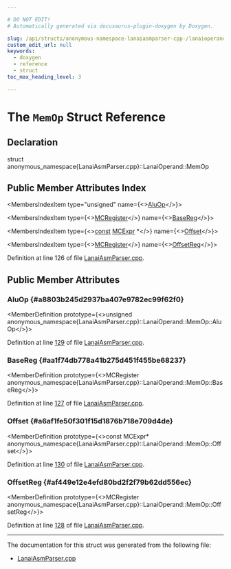```yaml
---

# DO NOT EDIT!
# Automatically generated via docusaurus-plugin-doxygen by Doxygen.

slug: /api/structs/anonymous-namespace-lanaiasmparser-cpp-/lanaioperand/memop
custom_edit_url: null
keywords:
  - doxygen
  - reference
  - struct
toc_max_heading_level: 3

---
```





# The `MemOp` Struct Reference

<DoxygenPage pluginConfig={pluginConfig}>



## Declaration

<CodeBlock>struct anonymous_namespace{LanaiAsmParser.cpp}::LanaiOperand::MemOp</CodeBlock>

## Public Member Attributes Index

<MembersIndex>

<MembersIndexItem
  type="unsigned"
  name={<><a href="#a8803b245d2937ba407e9782ec99f62f0">AluOp</a></>}>
</MembersIndexItem>

<MembersIndexItem
  type={<><a href="/docs/api/classes/llvm/mcregister">MCRegister</a></>}
  name={<><a href="#aa1f74db778a41b275d451f455be68237">BaseReg</a></>}>
</MembersIndexItem>

<MembersIndexItem
  type={<><a href="/docs/api/files/lib/lib/target/lib/target/aarch64/aarch64promoteconstant-cpp/#a90f8350fecae261c25be85d38b451bff">const</a> <a href="/docs/api/classes/llvm/mcexpr">MCExpr</a> &#42;</>}
  name={<><a href="#a6af1fe50f301f15d1876b718e709d4de">Offset</a></>}>
</MembersIndexItem>

<MembersIndexItem
  type={<><a href="/docs/api/classes/llvm/mcregister">MCRegister</a></>}
  name={<><a href="#af449e12e4efd80bd2f2f79b62dd556ec">OffsetReg</a></>}>
</MembersIndexItem>

</MembersIndex>


Definition at line 126 of file <a href="/docs/api/files/lib/lib/target/lib/target/lanai/lib/target/lanai/asmparser/lanaiasmparser-cpp">LanaiAsmParser.cpp</a>.

<SectionDefinition>

## Public Member Attributes

### AluOp {#a8803b245d2937ba407e9782ec99f62f0}

<MemberDefinition
  prototype={<>unsigned anonymous&#95;namespace&#123;LanaiAsmParser.cpp&#125;::LanaiOperand::MemOp::AluOp</>}>

Definition at line <a href="/docs/api/files/lib/lib/target/lib/target/lanai/lib/target/lanai/asmparser/lanaiasmparser-cpp/#l00129">129</a> of file <a href="/docs/api/files/lib/lib/target/lib/target/lanai/lib/target/lanai/asmparser/lanaiasmparser-cpp">LanaiAsmParser.cpp</a>.
</MemberDefinition>

### BaseReg {#aa1f74db778a41b275d451f455be68237}

<MemberDefinition
  prototype={<>MCRegister anonymous&#95;namespace&#123;LanaiAsmParser.cpp&#125;::LanaiOperand::MemOp::BaseReg</>}>

Definition at line <a href="/docs/api/files/lib/lib/target/lib/target/lanai/lib/target/lanai/asmparser/lanaiasmparser-cpp/#l00127">127</a> of file <a href="/docs/api/files/lib/lib/target/lib/target/lanai/lib/target/lanai/asmparser/lanaiasmparser-cpp">LanaiAsmParser.cpp</a>.
</MemberDefinition>

### Offset {#a6af1fe50f301f15d1876b718e709d4de}

<MemberDefinition
  prototype={<>const MCExpr&#42; anonymous&#95;namespace&#123;LanaiAsmParser.cpp&#125;::LanaiOperand::MemOp::Offset</>}>

Definition at line <a href="/docs/api/files/lib/lib/target/lib/target/lanai/lib/target/lanai/asmparser/lanaiasmparser-cpp/#l00130">130</a> of file <a href="/docs/api/files/lib/lib/target/lib/target/lanai/lib/target/lanai/asmparser/lanaiasmparser-cpp">LanaiAsmParser.cpp</a>.
</MemberDefinition>

### OffsetReg {#af449e12e4efd80bd2f2f79b62dd556ec}

<MemberDefinition
  prototype={<>MCRegister anonymous&#95;namespace&#123;LanaiAsmParser.cpp&#125;::LanaiOperand::MemOp::OffsetReg</>}>

Definition at line <a href="/docs/api/files/lib/lib/target/lib/target/lanai/lib/target/lanai/asmparser/lanaiasmparser-cpp/#l00128">128</a> of file <a href="/docs/api/files/lib/lib/target/lib/target/lanai/lib/target/lanai/asmparser/lanaiasmparser-cpp">LanaiAsmParser.cpp</a>.
</MemberDefinition>

</SectionDefinition>

<hr/>

The documentation for this struct was generated from the following file:

<ul>
<li><a href="/docs/api/files/lib/lib/target/lib/target/lanai/lib/target/lanai/asmparser/lanaiasmparser-cpp">LanaiAsmParser.cpp</a></li>
</ul>

</DoxygenPage>
